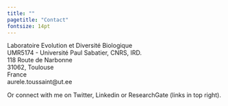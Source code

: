 ```yaml
---
title: ""
pagetitle: "Contact"
fontsize: 14pt
---
```

<title>Contact</title>
<link rel="shortcut icon" href="data/imageTitle.png" type="image/png">
<link rel="stylesheet" href="styles.css" type="text/css">

Laboratoire Evolution et Diversité Biologique <br> UMR5174 - Université
Paul Sabatier, CNRS, IRD. <br>118 Route de Narbonne<br> 31062,
Toulouse<br> France<br>
aurele.toussaint@ut.ee<br>

  Or connect with me on Twitter, Linkedin or ResearchGate (links in top right).